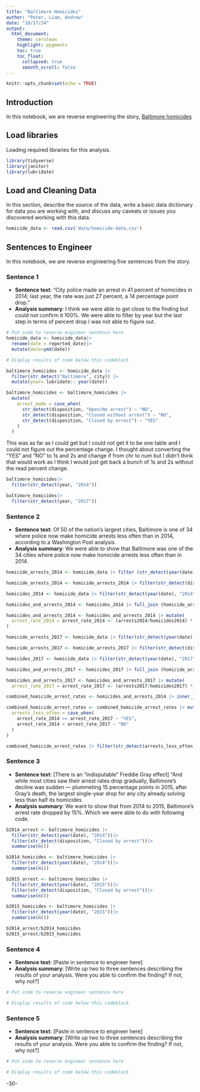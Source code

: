 ```yaml
---
title: "Baltimore Homicides"
author: "Peter, Liam, Andrew"
date: "10/17/24"
output:
  html_document:
    theme: cerulean
    highlight: pygments
    toc: true
    toc_float:
      collapsed: true
      smooth_scroll: false
---
```


```r
knitr::opts_chunk$set(echo = TRUE)
```

## Introduction

In this notebook, we are reverse engineering the story, [Baltimore homicides](https://www.washingtonpost.com/investigations/as-police-struggle-to-solve-homicides-baltimore-residents-see-an-open-season-for-killing/2018/12/26/7ee561e4-fb24-11e8-8c9a-860ce2a8148f_story.html)

## Load libraries

Loading required libraries for this analysis.

```r
library(tidyverse)
library(janitor)
library(lubridate)
```

## Load and Cleaning Data

In this section, describe the source of the data, write a basic data dictionary for data you are working with, and discuss any caveats or issues you discovered working with this data.

```r
homicide_data <- read.csv('data/homicide-data.csv')


```

## Sentences to Engineer

In this notebook, we are reverse engineering five sentences from the story.

### Sentence 1

-   **Sentence text**: “City police made an arrest in 41 percent of homicides in 2014; last year, the rate was just 27 percent, a 14 percentage point drop.”
-   **Analysis summary**: I think we were able to get close to the finding but could not confirm it 100%. We were able to filter by year but the last step in terms of percent drop I was not able to figure out.

```r
# Put code to reverse engineer sentence here
homicide_data <- homicide_data|>
  rename(date = reported_date)|>
  mutate(date=ymd(date))

# Display results of code below this codeblock

```

```r
baltimore_homicides <- homicide_data |>
  filter(str_detect("Baltimore", city)) |>
  mutate(year= lubridate:: year(date))
```

```r
baltimore_homicides <- baltimore_homicides |>
  mutate(
    arrest_made = case_when(
      str_detect(disposition, "Open/No arrest") ~ "NO",
      str_detect(disposition, "Closed without arrest") ~ "NO",
      str_detect(disposition, "Closed by arrest") ~ "YES"
    )
  )
```

This was as far as I could get but I could not get it to be one table and I could not figure out the percentage change. I thought about converting the "YES" and "NO" to 1s and 2s and change if from chr to num but I didn't think that would work as I think I would just get back a bunch of 1s and 2s without the read percent change.

```r
baltimore_homicides|>
  filter(str_detect(year, "2014"))

baltimore_homicides|>
  filter(str_detect(year, "2017"))
```

### Sentence 2

-   **Sentence text**: Of 50 of the nation’s largest cities, Baltimore is one of 34 where police now make homicide arrests less often than in 2014, according to a Washington Post analysis.
-   **Analysis summary**: We were able to show that Baltimore was one of the 34 cities where police now make homicide arrests less often than in 2014.

```r

homicide_arrests_2014 <- homicide_data |> filter (str_detect(year(date), "2014"))

homicide_arrests_2014 <- homicide_arrests_2014 |> filter(str_detect(disposition,"Closed by arrest")) |> group_by (city) |> summarise(arrests2014 = sum(n())) |> arrange(desc(arrests2014))

homicides_2014 <- homicide_data |> filter(str_detect(year(date), "2014")) |> group_by (city)|> summarise (homicides2014 = sum(n()))

homicides_and_arrests_2014 <- homicides_2014 |> full_join (homicide_arrests_2014, join_by(city))

homicides_and_arrests_2014 <- homicides_and_arrests_2014 |> mutate(
  arrest_rate_2014 = arrest_rate_2014 <- (arrests2014/homicides2014) * 100
)

homicide_arrests_2017 <- homicide_data |> filter(str_detect(year(date), "2017"))

homicide_arrests_2017 <- homicide_arrests_2017 |> filter(str_detect(disposition,"Closed by arrest")) |> group_by (city) |> summarise(arrests2017 = sum(n())) |> arrange(desc(arrests2017))

homicides_2017 <- homicide_data |> filter(str_detect(year(date), "2017")) |> group_by (city) |> summarise (homicides2017 = sum(n()))

homicides_and_arrests_2017 <- homicides_2017 |> full_join (homicide_arrests_2017, join_by(city))

homicides_and_arrests_2017 <- homicides_and_arrests_2017 |> mutate(
  arrest_rate_2017 = arrest_rate_2017 <- (arrests2017/homicides2017) *100)

combined_homicide_arrest_rates <- homicides_and_arrests_2014 |> inner_join(homicides_and_arrests_2017, join_by(city))

combined_homicide_arrest_rates <- combined_homicide_arrest_rates |> mutate(
  arrests_less_often = case_when(
    arrest_rate_2014 >= arrest_rate_2017 ~ "YES",
    arrest_rate_2014 < arrest_rate_2017 ~ "NO"
  )
)

combined_homicide_arrest_rates |> filter(str_detect(arrests_less_often, "YES")) |> summarise (cities_with_fewer_arrests = sum(n()))
```

### Sentence 3

-   **Sentence text**: [There is an “indisputable” Freddie Gray effect] “And while most cities saw their arrest rates drop gradually, Baltimore’s decline was sudden — plummeting 15 percentage points in 2015, after Gray’s death, the largest single-year drop for any city already solving less than half its homicides
-   **Analysis summary**: We want to show that from 2014 to 2015, Baltimore's arrest rate dropped by 15%. Which we were able to do with following code.

```r
b2014_arrest <- baltimore_homicides |>
  filter(str_detect(year(date), "2014"))|>
  filter(str_detect(disposition, "Closed by arrest"))|>
  summarise(n())

b2014_homicides <- baltimore_homicides |>
  filter(str_detect(year(date), "2014"))|>
  summarise(n())

b2015_arrest <- baltimore_homicides |>
  filter(str_detect(year(date), "2015"))|>
  filter(str_detect(disposition, "Closed by arrest"))|>
  summarise(n())

b2015_homicides <- baltimore_homicides |>
  filter(str_detect(year(date), "2015"))|>
  summarise(n())

b2014_arrest/b2014_homicides
b2015_arrest/b2015_homicides


```

### Sentence 4

-   **Sentence text**: [Paste in sentence to engineer here]
-   **Analysis summary**: [Write up two to three sentences describing the results of your analysis. Were you able to confirm the finding? If not, why not?]

```r
# Put code to reverse engineer sentence here

# Display results of code below this codeblock

```

### Sentence 5

-   **Sentence text**: [Paste in sentence to engineer here]
-   **Analysis summary**: [Write up two to three sentences describing the results of your analysis. Were you able to confirm the finding? If not, why not?]

```r
# Put code to reverse engineer sentence here

# Display results of code below this codeblock

```

-30-
